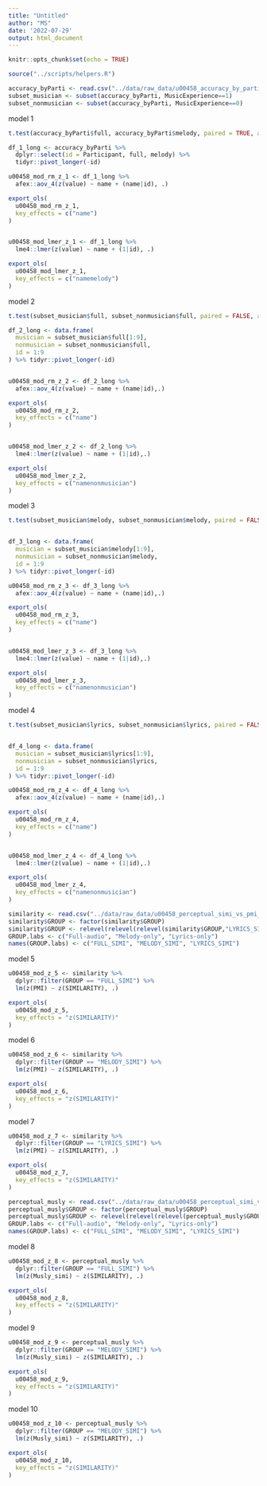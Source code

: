 ```yaml
---
title: "Untitled"
author: "MS"
date: '2022-07-29'
output: html_document
---
```


```r
knitr::opts_chunk$set(echo = TRUE)

source("../scripts/helpers.R")

```


```r
accuracy_byParti <- read.csv("../data/raw_data/u00458_accuracy_by_participant.csv", header = TRUE)
subset_musician <- subset(accuracy_byParti, MusicExperience==1)
subset_nonmusician <- subset(accuracy_byParti, MusicExperience==0)
```

model 1

```r
t.test(accuracy_byParti$full, accuracy_byParti$melody, paired = TRUE, alternative="less") # here

df_1_long <- accuracy_byParti %>% 
  dplyr::select(id = Participant, full, melody) %>% 
  tidyr::pivot_longer(-id)

u00458_mod_rm_z_1 <- df_1_long %>% 
  afex::aov_4(z(value) ~ name + (name|id), .)

export_ols(
  u00458_mod_rm_z_1, 
  key_effects = c("name")
)


u00458_mod_lmer_z_1 <- df_1_long %>% 
  lme4::lmer(z(value) ~ name + (1|id), .)

export_ols(
  u00458_mod_lmer_z_1, 
  key_effects = c("namemelody")
)
```


model 2 

```r
t.test(subset_musician$full, subset_nonmusician$full, paired = FALSE, alternative="greater")

df_2_long <- data.frame(
  musician = subset_musician$full[1:9], 
  nonmusician = subset_nonmusician$full, 
  id = 1:9
) %>% tidyr::pivot_longer(-id)


u00458_mod_rm_z_2 <- df_2_long %>% 
  afex::aov_4(z(value) ~ name + (name|id),.)

export_ols(
  u00458_mod_rm_z_2, 
  key_effects = c("name")
)


u00458_mod_lmer_z_2 <- df_2_long %>% 
  lme4::lmer(z(value) ~ name + (1|id),.)

export_ols(
  u00458_mod_lmer_z_2, 
  key_effects = c("namenonmusician")
)
```

model 3 

```r
t.test(subset_musician$melody, subset_nonmusician$melody, paired = FALSE, alternative="greater") 


df_3_long <- data.frame(
  musician = subset_musician$melody[1:9], 
  nonmusician = subset_nonmusician$melody,
  id = 1:9
) %>% tidyr::pivot_longer(-id)

u00458_mod_rm_z_3 <- df_3_long %>% 
  afex::aov_4(z(value) ~ name + (name|id),.)

export_ols(
  u00458_mod_rm_z_3, 
  key_effects = c("name")
)


u00458_mod_lmer_z_3 <- df_3_long %>% 
  lme4::lmer(z(value) ~ name + (1|id),.)

export_ols(
  u00458_mod_lmer_z_3, 
  key_effects = c("namenonmusician")
)
```

model 4 

```r
t.test(subset_musician$lyrics, subset_nonmusician$lyrics, paired = FALSE, alternative="greater")


df_4_long <- data.frame(
  musician = subset_musician$lyrics[1:9], 
  nonmusician = subset_nonmusician$lyrics,
  id = 1:9
) %>% tidyr::pivot_longer(-id)

u00458_mod_rm_z_4 <- df_4_long %>% 
  afex::aov_4(z(value) ~ name + (name|id),.)

export_ols(
  u00458_mod_rm_z_4, 
  key_effects = c("name")
)


u00458_mod_lmer_z_4 <- df_4_long %>% 
  lme4::lmer(z(value) ~ name + (1|id),.)

export_ols(
  u00458_mod_lmer_z_4, 
  key_effects = c("namenonmusician")
)
```


```r
similarity <- read.csv("../data/raw_data/u00458_perceptual_simi_vs_pmi_long.csv", header = TRUE)
similarity$GROUP <- factor(similarity$GROUP)
similarity$GROUP <- relevel(relevel(relevel(similarity$GROUP,"LYRICS_SIMI"),"MELODY_SIMI"),"FULL_SIMI")
GROUP.labs <- c("Full-audio", "Melody-only", "Lyrics-only")
names(GROUP.labs) <- c("FULL_SIMI", "MELODY_SIMI", "LYRICS_SIMI")
```

model 5

```r
u00458_mod_z_5 <- similarity %>% 
  dplyr::filter(GROUP == "FULL_SIMI") %>% 
  lm(z(PMI) ~ z(SIMILARITY), .) 

export_ols(
  u00458_mod_z_5,
  key_effects = "z(SIMILARITY)"
)
```

model 6 

```r
u00458_mod_z_6 <- similarity %>% 
  dplyr::filter(GROUP == "MELODY_SIMI") %>% 
  lm(z(PMI) ~ z(SIMILARITY), .)  

export_ols(
  u00458_mod_z_6,
  key_effects = "z(SIMILARITY)"
)
```

model 7 

```r
u00458_mod_z_7 <- similarity %>% 
  dplyr::filter(GROUP == "LYRICS_SIMI") %>% 
  lm(z(PMI) ~ z(SIMILARITY), .) 

export_ols(
  u00458_mod_z_7,
  key_effects = "z(SIMILARITY)"
)
```



```r
perceptual_musly <- read.csv("../data/raw_data/u00458_perceptual_simi_vs_musly_simi_long.csv", header = TRUE)
perceptual_musly$GROUP <- factor(perceptual_musly$GROUP)
perceptual_musly$GROUP <- relevel(relevel(relevel(perceptual_musly$GROUP,"LYRICS_SIMI"),"MELODY_SIMI"),"FULL_SIMI")
GROUP.labs <- c("Full-audio", "Melody-only", "Lyrics-only")
names(GROUP.labs) <- c("FULL_SIMI", "MELODY_SIMI", "LYRICS_SIMI")
```

model 8 

```r
u00458_mod_z_8 <- perceptual_musly %>% 
  dplyr::filter(GROUP == "FULL_SIMI") %>% 
  lm(z(Musly_simi) ~ z(SIMILARITY), .) 

export_ols(
  u00458_mod_z_8,
  key_effects = "z(SIMILARITY)"
)
```

model 9 

```r
u00458_mod_z_9 <- perceptual_musly %>% 
  dplyr::filter(GROUP == "MELODY_SIMI") %>% 
  lm(z(Musly_simi) ~ z(SIMILARITY), .) 

export_ols(
  u00458_mod_z_9,
  key_effects = "z(SIMILARITY)"
)
```

model 10 

```r
u00458_mod_z_10 <- perceptual_musly %>% 
  dplyr::filter(GROUP == "MELODY_SIMI") %>% 
  lm(z(Musly_simi) ~ z(SIMILARITY), .) 

export_ols(
  u00458_mod_z_10,
  key_effects = "z(SIMILARITY)"
)
```

